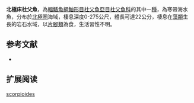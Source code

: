 {{Speciesbox
| name = 北極床杜父魚
| image = ArcticSculpinJuv(72 mm) 2.jpg
| image_width = 250px
| status = NE
| status_system = IUCN3.1
| genus = Myoxocephalus
| species = scorpioides
| authority = [[Fabricius|Fabricius]], 1780
| synonyms = *''Cottus scorpioides ,Fabricius, 1780 ''
*''Boreocottus axillaris,Gill, 1859''
*''Cottus axillaris,Gill, 1859''
}}
'''北極床杜父魚'''，為[[輻鰭魚綱|輻鰭魚綱]][[鮋形目|鮋形目]][[杜父魚亞目|杜父魚亞目]][[杜父魚科|杜父魚科]]的其中一[[種|種]]，為寒帶海水魚，分布於[[北極圈|北極圈]]海域，棲息深度0-275公尺，體長可達22公分，棲息在[[藻類|藻類]]生長的岩石水域，以[[片腳類|片腳類]]為食，生活習性不明。

==参考文献==
*{{FishBase_species|genus=Myoxocephalus|species=scorpioides|year=2014|month=5}}

== 扩展阅读 ==
{{refbegin}}
{{wikispecies-inline|Myoxocephalus scorpioides|北極床杜父魚}}
{{refend}}
{{Taxonbar|from=Q2803780}}

[[Category:床杜父魚屬|scorpioides]]


{{鮋形目小作品}}